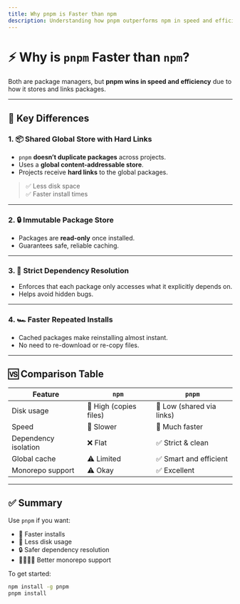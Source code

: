 ```yaml
---
title: Why pnpm is Faster than npm
description: Understanding how pnpm outperforms npm in speed and efficiency.
---
```


# ⚡ Why is `pnpm` Faster than `npm`?

Both are package managers, but **pnpm wins in speed and efficiency** due to how it stores and links packages.

---

## 🧠 Key Differences

### 1. 📦 Shared Global Store with Hard Links

- `pnpm` **doesn’t duplicate packages** across projects.
- Uses a **global content-addressable store**.
- Projects receive **hard links** to the global packages.

> ✅ Less disk space  
> ✅ Faster install times

---

### 2. 🔒 Immutable Package Store

- Packages are **read-only** once installed.
- Guarantees safe, reliable caching.

---

### 3. 🧬 Strict Dependency Resolution

- Enforces that each package only accesses what it explicitly depends on.
- Helps avoid hidden bugs.

---

### 4. 🏎️ Faster Repeated Installs

- Cached packages make reinstalling almost instant.
- No need to re-download or re-copy files.

---

## 🆚 Comparison Table

| Feature              | `npm`                 | `pnpm`                       |
|----------------------|------------------------|-------------------------------|
| Disk usage           | 🔺 High (copies files) | 🔻 Low (shared via links)     |
| Speed                | 🐢 Slower              | 🚀 Much faster                |
| Dependency isolation | ❌ Flat               | ✅ Strict & clean             |
| Global cache         | ⚠️ Limited            | ✅ Smart and efficient        |
| Monorepo support     | ⚠️ Okay               | ✅ Excellent                  |

---

## ✅ Summary

Use `pnpm` if you want:
- 🚀 Faster installs
- 💾 Less disk usage
- 🔒 Safer dependency resolution
- 👨‍👩‍👧‍👦 Better monorepo support

To get started:

```bash
npm install -g pnpm
pnpm install
